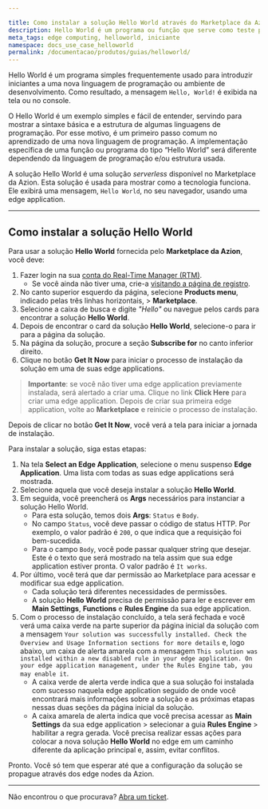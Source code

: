 ```yaml
---

title: Como instalar a solução Hello World através do Marketplace da Azion
description: Hello World é um programa ou função que serve como teste para os novos usuários entenderem a plataforma.
meta_tags: edge computing, helloworld, iniciante
namespace: docs_use_case_helloworld
permalink: /documentacao/produtos/guias/helloworld/
---
```


Hello World é um programa simples frequentemente usado para introduzir iniciantes a uma nova linguagem de programação ou ambiente de desenvolvimento. Como resultado, a mensagem `Hello, World!` é exibida na tela ou no console.

O Hello World é um exemplo simples e fácil de entender, servindo para mostrar a sintaxe básica e a estrutura de algumas linguagens de programação. Por esse motivo, é um primeiro passo comum no aprendizado de uma nova linguagem de programação. A implementação específica de uma função ou programa do tipo “Hello World” será diferente dependendo da linguagem de programação e/ou estrutura usada.

A solução Hello World é uma solução *serverless* disponível no Marketplace da Azion. Esta solução é usada para mostrar como a tecnologia funciona. Ele exibirá uma mensagem, `Hello World`, no seu navegador, usando uma edge application.

---

## Como instalar a solução Hello World

Para usar a solução **Hello World** fornecida pelo **Marketplace da Azion**, você deve:

1. Fazer login na sua [conta do Real-Time Manager (RTM)](https://manager.azion.com/).
   - Se você ainda não tiver uma, crie-a [visitando a página de registro](https://manager.azion.com/signup).
2. No canto superior esquerdo da página, selecione **Products menu**, indicado pelas três linhas horizontais, > **Marketplace**.
3. Selecione a caixa de busca e digite *"Hello"* ou navegue pelos cards para encontrar a solução **Hello World**.
4. Depois de encontrar o card da solução **Hello World**, selecione-o para ir para a página da solução.
5. Na página da solução, procure a seção **Subscribe for** no canto inferior direito.
6. Clique no botão **Get It Now** para iniciar o processo de instalação da solução em uma de suas edge applications.

> **Importante**: se você não tiver uma edge application previamente instalada, será alertado a criar uma. Clique no link **Click Here** para criar uma edge application. Depois de criar sua primeira edge application, volte ao **Marketplace** e reinicie o processo de instalação.

Depois de clicar no botão **Get It Now**, você verá a tela para iniciar a jornada de instalação. 

Para instalar a solução, siga estas etapas:

1. Na tela **Select an Edge Application**, selecione o menu suspenso **Edge Application**. Uma lista com todas as suas edge applications será mostrada.
2. Selecione aquela que você deseja instalar a solução **Hello World**.
3. Em seguida, você preencherá os **Args** necessários para instanciar a solução Hello World.
   - Para esta solução, temos dois **Args**: `Status` e `Body`.
   - No campo `Status`, você deve passar o código de status HTTP. Por exemplo, o valor padrão é `200`, o que indica que a requisição foi bem-sucedida.
   - Para o campo `Body`, você pode passar qualquer string que desejar. Este é o texto que será mostrado na tela assim que sua edge application estiver pronta. O valor padrão é `It works`.
4. Por último, você terá que dar permissão ao Marketplace para acessar e modificar sua edge application.
   - Cada solução terá diferentes necessidades de permissões.
   - A solução **Hello World** precisa de permissão para ler e escrever em **Main Settings**, **Functions** e **Rules Engine** da sua edge application.
5. Com o processo de instalação concluído, a tela será fechada e você verá uma caixa verde na parte superior da página inicial da solução com a mensagem `Your solution was successfully installed. Check the Overview and Usage Information sections for more details` e, logo abaixo, um caixa de alerta amarela com a mensagem `This solution was installed within a new disabled rule in your edge application. On your edge application management, under the Rules Engine tab, you may enable it`.
    - A caixa verde de alerta verde indica que a sua solução foi instalada com sucesso naquela edge application seguido de onde você encontrará mais informações sobre a solução e as próximas etapas nessas duas seções da página inicial da solução.
    - A caixa amarela de alerta indica que você precisa acessar as **Main Settings** da sua edge application > selecionar a guia **Rules Engine** > habilitar a regra gerada. Você precisa realizar essas ações para colocar a nova solução **Hello World** no edge em um caminho diferente da aplicação principal e, assim, evitar conflitos.

Pronto. Você só tem que esperar até que a configuração da solução se propague através dos edge nodes da Azion.

---

Não encontrou o que procurava? [Abra um ticket](https://tickets.azion.com/pt-BR/support/login/).
